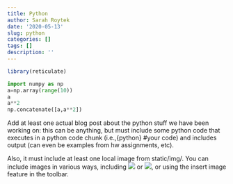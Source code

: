 ```yaml
---
title: Python
author: Sarah Roytek
date: '2020-05-13'
slug: python
categories: []
tags: []
description: ''
---
```


```r
library(reticulate)
```

```python
import numpy as np 
a=np.array(range(10)) 
a
a**2
np.concatenate([a,a**2])
```


Add at least one actual blog post about the python stuff we have been working on: this can be anything, but must include some python code that executes in a python code chunk (i.e.,{python} #your code) and includes output (can even be examples from hw assignments, etc). 

Also, it must include at least one local image from static/img/. You can include images in various ways, including ![](image.png) or <img src="image.png">, or using the insert image feature in the toolbar.

